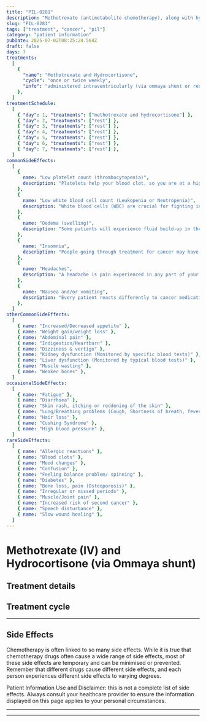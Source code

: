 ```yaml
---
title: "PIL-0281"
description: "Methotrexate (antimetabolite chemotherapy), along with hydrocortisone delivered through an ommaya shunt or reservoir. Ommaya reservoir is a small plastic device placed under the scalp of your head. This reservoir is inserted surgically in your head, and you will notice a small bump on your head where the reservoir is located. It is given to treat cancers developed there or that has spread to this area."
slug: "PIL-0281"
tags: ["treatment", "cancer", "pil"]
category: "patient information"
pubDate: 2025-07-02T08:25:24.564Z
draft: false
days: 7
treatments:
  [
    {
      "name": "Methotrexate and Hydrocortisone",
      "cycle": "once or twice weekly",
      "info": "administered intraventricularly (via ommaya shunt or reservoir)",
    },
  ]
treatmentSchedule:
  [
    { "day": 1, "treatments": ["methotrexate and hydrocortisone"] },
    { "day": 2, "treatments": ["rest"] },
    { "day": 3, "treatments": ["rest"] },
    { "day": 4, "treatments": ["rest"] },
    { "day": 5, "treatments": ["rest"] },
    { "day": 6, "treatments": ["rest"] },
    { "day": 7, "treatments": ["rest"] },
  ]
commonSideEffects:
  [
    {
      name: "Low platelet count (thrombocytopenia)",
      description: "Platelets help your blood clot, so you are at a higher risk of bleeding when your platelet count decreases. Let your oncology care team know if you have any excess bruising or bleeding, including nose bleeds, sore gums or blood in your urine or stool.",
    },
    {
      name: "Low white blood cell count (Leukopenia or Neutropenia)",
      description: "White blood cells (WBC) are crucial for fighting infection. While receiving treatment, your WBC count can drop, putting you at a higher risk of disease.",
    },
    {
      name: "Oedema (swelling)",
      description: "Some patients will experience fluid build-up in their body tissues which chemotherapy, certain cancers, and conditions unrelated to cancer may cause.",
    },
    {
      name: "Insomnia",
      description: "People going through treatment for cancer may have changes in their sleep patterns or difficulty sleeping. Tell your nurse about any difficulties you are having, so you can get the help you need to sleep better at night.",
    },
    {
      name: "Headaches",
      description: "A headache is pain experienced in any part of your head. It is a common condition and, in most cases, is not a symptom of serious illness. There are many different types of headaches, and many other things can cause them.",
    },
    {
      name: "Nausea and/or vomiting",
      description: "Every patient reacts differently to cancer medication. Many people feel nauseous, and some also experience vomiting. Nausea and vomiting can be managed or reduced with medication.",
    },
  ]
otherCommonSideEffects:
  [
    { name: "Increased/Decreased appetite" },
    { name: "Weight gain/weight loss" },
    { name: "Abdominal pain" },
    { name: "Indigestion/Heartburn" },
    { name: "Dizziness & vertigo" },
    { name: "Kidney dysfunction (Monitored by specific blood tests)" },
    { name: "Liver dysfunction (Monitored by typical blood tests)" },
    { name: "Muscle wasting" },
    { name: "Weaker bones" },
  ]
occasionalSideEffects:
  [
    { name: "Fatigue" },
    { name: "Diarrhoea" },
    { name: "Skin rash, itching or reddening of the skin" },
    { name: "Lung/Breathing problems (Cough, Shortness of breath, fever)" },
    { name: "Hair loss" },
    { name: "Cushing Syndrome" },
    { name: "High blood pressure" },
  ]
rareSideEffects:
  [
    { name: "Allergic reactions" },
    { name: "Blood clots" },
    { name: "Mood changes" },
    { name: "Confusion" },
    { name: "Feeling balance problem/ spinning" },
    { name: "Diabetes" },
    { name: "Bone loss, pain (Osteoporosis)" },
    { name: "Irregular or missed periods" },
    { name: "Muscle/Joint pain" },
    { name: "Increased risk of second cancer" },
    { name: "Speech disturbance" },
    { name: "Slow wound healing" },
  ]
---
```



# Methotrexate (IV) and Hydrocortisone (via Ommaya shunt)

<TreatmentHeader description={frontmatter.description} />

## Treatment details

<LegendGrid treatments={treatments} />

## Treatment cycle

<TreatmentCycleGrid treatmentSchedule={treatmentSchedule} />

<hr class="py-0 border-t-[0.5px] border-gray-500" />

## Side Effects

Chemotherapy is often linked to so many side effects. While it is true that chemotherapy drugs often cause a wide range of side effects, most of these side effects are temporary and can be minimised or prevented. Remember that different drugs cause different side effects, and each person experiences different side effects to varying degrees.

<CommonSideEffects commonSideEffects={commonSideEffects} />
<OtherCommonSideEffects otherCommonSideEffects={otherCommonSideEffects} />
<OccasionalSideEffects occasionalSideEffects={occasionalSideEffects} />
<RareSideEffects rareSideEffects={rareSideEffects} />
<p>
  <span class="font-bold">Patient Information Use and Disclaimer:</span> this is
  not a complete list of side effects. Always consult your healthcare provider
  to ensure the information displayed on this page applies to your personal
  circumstances.
</p>
<hr class="py-0 border-t-[0.5px] border-gray-500" />

<SafeHandlingAccordion />
<GeneralPrecautionsAccordion />
<LifestyleSafetyAccordion />

<hr class="py-0 border-t-[0.5px] border-gray-500" />

<HealthcareTeamContact />
